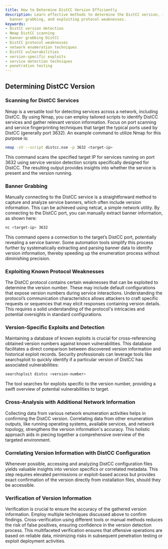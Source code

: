```yaml
---
title: How to Determine DistCC Version Efficiently
description: Learn effective methods to determine the DistCC version, including scanning,
  banner grabbing, and exploiting protocol weaknesses.
keywords:
- DistCC version detection
- Nmap DistCC scanning
- banner grabbing DistCC
- DistCC protocol weaknesses
- network enumeration techniques
- DistCC vulnerabilities
- version-specific exploits
- service detection techniques
- penetration testing
---
```


## Determining DistCC Version

### Scanning for DistCC Services

Nmap is a versatile tool for detecting services across a network, including DistCC. By using Nmap, you can employ tailored scripts to identify DistCC services and gather relevant version information. Focus on port scanning and service fingerprinting techniques that target the typical ports used by DistCC (generally port 3632). An example command to utilize Nmap for this purpose is:

```bash
nmap -sV --script distcc.nse -p 3632 <target-ip>
```

This command scans the specified target IP for services running on port 3632 using service version detection scripts specifically designed for DistCC. The resulting output provides insights into whether the service is present and the version running.

### Banner Grabbing

Manually connecting to the DistCC service is a straightforward method to capture and analyze service banners, which often include version information. This can be achieved using netcat, a simple network utility. By connecting to the DistCC port, you can manually extract banner information, as shown here:

```bash
nc <target-ip> 3632
```

This command opens a connection to the target’s DistCC port, potentially revealing a service banner. Some automation tools simplify this process further by systematically extracting and parsing banner data to identify version information, thereby speeding up the enumeration process without diminishing precision.

### Exploiting Known Protocol Weaknesses

The DistCC protocol contains certain weaknesses that can be exploited to determine the version number. These may include default configurations that expose version numbers during service interactions. Understanding the protocol’s communication characteristics allows attackers to craft specific requests or sequences that may elicit responses containing version details. This requires a solid understanding of the protocol's intricacies and potential oversights in standard configurations.

### Version-Specific Exploits and Detection

Maintaining a database of known exploits is crucial for cross-referencing obtained version numbers against known vulnerabilities. This database facilitates a direct comparison between discovered version information and historical exploit records. Security professionals can leverage tools like searchsploit to quickly identify if a particular version of DistCC has associated vulnerabilities:

```bash
searchsploit distcc <version-number>
```

The tool searches for exploits specific to the version number, providing a swift overview of potential vulnerabilities to target.

### Cross-Analysis with Additional Network Information

Collecting data from various network enumeration activities helps in confirming the DistCC version. Correlating data from other enumeration outputs, like running operating systems, available services, and network topology, strengthens the version information's accuracy. This holistic approach aids in piecing together a comprehensive overview of the targeted environment.

### Correlating Version Information with DistCC Configuration

Whenever possible, accessing and analyzing DistCC configuration files yields valuable insights into version specifics or correlated metadata. This step requires elevated permissions or exploit-based access but provides exact confirmation of the version directly from installation files, should they be accessible.

### Verification of Version Information

Verification is crucial to ensure the accuracy of the gathered version information. Employ multiple techniques discussed above to confirm findings. Cross-verification using different tools or manual methods reduces the risk of false positives, ensuring confidence in the version detection process. This multifaceted verification ensures that offensive operations are based on reliable data, minimizing risks in subsequent penetration testing or exploit deployment activities.